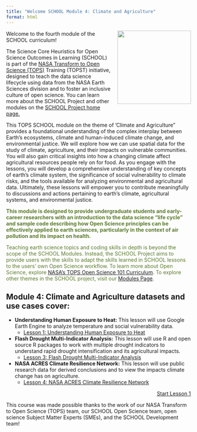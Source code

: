 ```yaml
---
title: "Welcome SCHOOL Module 4: Climate and Agriculture"
format: html
---
```


<img src="https://raw.githubusercontent.com/ciesin-geospatial/TOPSTSCHOOL/main/images/TOPSTSCHOOL-updated-logo02.png" align="right" height="200" style="padding-left: 15px; padding-bottom: 15px;"/>

Welcome to the fourth module of the SCHOOL curriculum!

The Science Core Heuristics for Open Science Outcomes in Learning (SCHOOL) is part of the [NASA Transform to Open Science (TOPS)](https://nasa.github.io/Transform-to-Open-Science/) Training (TOPST) initiative, designed to teach the data science lifecycle using data from the NASA Earth Sciences division and to foster an inclusive culture of open science. You can learn more about the SCHOOL Project and other modules on the [SCHOOL Project home page.](https://ciesin-geospatial.github.io/TOPSTSCHOOL/)

This TOPS SCHOOL module on the theme of 'Climate and Agriculture" provides a foundational understanding of the complex interplay between Earth's ecosystems, climate and human-induced climate change, and environmental justice. We will explore how we can use spatial data for the study of climate, agriculture, and their impacts on vulnerable communities. You will also gain critical insights into how a changing climate affect agricultural resources people rely on for food. As you engage with the lessons, you will develop a comprehensive understanding of key concepts of earth's climate system, the significance of social vulnerability to climate risks, and the tools available for analyzing environmental and agricultural data. Ultimately, these lessons will empower you to contribute meaningfully to discussions and actions pertaining to earth's climate, agricultural systems, and environmental justice.



::: {.callout-tip style="color: #5a7a2b;"}
**This module is designed to provide undergraduate students and early-career researchers with an introduction to the data science “life cycle” and sample code describing how Open Science principles can be effectively applied to earth sciences, particularly in the context of air pollution and its impact on health.**

Teaching earth science topics and coding skills in depth is beyond the scope of the SCHOOL Modules. Instead, the SCHOOL Project aims to provide users with the skills to adapt the skills learned in SCHOOL lessons to the users’ own Open Science workflow. To learn more about Open Science, explore [NASA's TOPS Open Science 101 Curriculum](https://openscience101.org/). To explore other themes in the SCHOOL project, visit our [Modules Page](https://ciesin-geospatial.github.io/TOPSTSCHOOL/modules.html).
:::

## Module 4: Climate and Agriculture datasets and use cases cover:

-   **Understanding Human Exposure to Heat:** This lesson will use Google Earth Engine to analyze temperature and social vulnerability data.
    -   [Lesson 1: Understanding Human Exposure to Heat](https://ciesin-geospatial.github.io/TOPSTSCHOOL-climate-agriculture/m401-human-exposure-heat.html)

-   **Flash Drought Multi-Indicator Analysis:** This lesson will use R and open source R packages to work with multiple drought indicators to understand rapid drought intensification and its agricultural impacts.
    -   [Lesson 3: Flash Drought Multi-Indicator Analysis](https://ciesin-geospatial.github.io/TOPSTSCHOOL-climate-agriculture/m403-flash-drought-ag.html)

-   **NASA ACRES Climate Resilience Network:** This lesson will use public research data for derived conclusions and to view the impacts climate change has on agriculture.
    -   [Lesson 4: NASA ACRES Climate Resilience Network](https://ciesin-geospatial.github.io/TOPSTSCHOOL-climate-agriculture/m404-nasa-acres-climate-resilience-network.html)


::: {style="text-align: right;"}
[Start Lesson 1](https://ciesin-geospatial.github.io/TOPSTSCHOOL-climate-agriculture/m401-human-exposure-heat.html){.btn .btn-primary .btn role="button"}
:::

This course was made possible thanks to the work of our NASA Transform to Open Science (TOPS) team, our SCHOOL Open Science team, open science Subject Matter Experts (SMEs), and the SCHOOL Development team!
